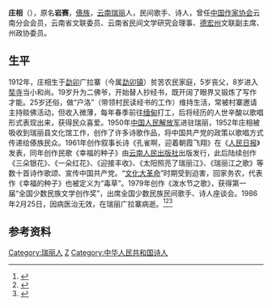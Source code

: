 '''庄相'''（{{bd|1912年||1986年|2月25日}}），原名'''岩赛'''，[[傣族|傣族]]，[[云南|云南]][[瑞丽|瑞丽]]人，民间歌手、诗人，曾任[[中国作家协会|中国作家协会]]云南分会会员，云南省文联委员、云南省民间文学研究会理事、[[德宏州|德宏州]]文联副主席、州政协委员。

==生平==
1912年，庄相生于[[勐卯土司|勐卯]]广拉寨（今属[[勐卯镇|勐卯镇]]）贫苦农民家庭，5岁丧父，8岁进入[[奘寺|奘寺]]当小和尚。19岁升为二佛爷，开始替人抄经书，既开阔了眼界又锻炼了写作才能。25岁还俗，做“户洛”（带领村民读经书的工作）维持生活，常被村寨邀请主持赕佛活动，但收入微薄，每年春季前往[[缅甸|缅甸]]打工，后将经历的人世辛酸以歌唱形式表现出来，获得民众喜爱。1950年[[中国人民解放军|中国人民解放军]]进驻瑞丽，1952年庄相被吸收到瑞丽县文化馆工作，创作了许多诗歌作品，将中国共产党的政策以歌唱方式传递给傣族民众。1961年创作叙事长诗《孔雀啊，迎着朝霞飞翔》在《[[人民日报|人民日报]]》发表，同年创作民歌《幸福的种子》由[[云南人民出版社|云南人民出版社]]出版发行，此后陆续创作《三朵银花》、《一朵红花》、《迎接丰收》、《太阳照亮了瑞丽江》、《瑞丽江之歌》等数十首诗作歌颂、宣传中国共产党。“[[文化大革命|文化大革命]]”时期受到迫害，回家务农，代表作《幸福的种子》也被定义为“毒草”。1979年创作《泼水节之歌》，获得第一届“全国少数民族文学创作奖”，出席全国少数民族民间歌手、诗人座谈会。1986年2月25日，因病医治无效，在瑞丽广拉寨病逝。<ref>{{cite book |author1=陈江 主编 |author2=云南省瑞丽市志编纂委员会 编 |title=瑞丽市志 |location=[[成都|成都]] |publisher=[[四川辞书出版社|四川辞书出版社]] |date=1996 |isbn=7-80543-518-9 }}</ref>{{rp|747-748}}<ref>{{cite book |author1=吴高仪 主编 |author2=德宏傣族景颇族自治州文化局 德宏州民族艺术研究所 编 |title=德宏傣族景颇族自治州文化艺术志 |publisher=内部资料 |date=2001 }}</ref>{{rp|339}}<ref>{{cite journal |author=杨丽珍 |title=傣族歌手庄相 |journal=思想战线 |date=1980 |issue=1 |page=46-47 }}</ref>

==参考资料==
{{reflist}}

[[Category:瑞丽人|Category:瑞丽人]]
[[Category:中华人民共和国傣族艺术家|Z]]
[[Category:中华人民共和国诗人|Category:中华人民共和国诗人]]